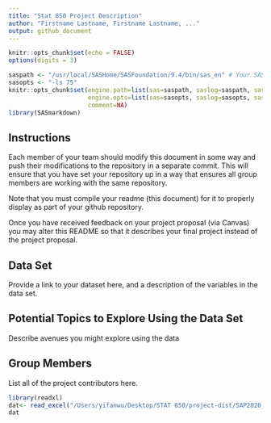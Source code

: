 ```yaml
---
title: "Stat 850 Project Description"
author: "Firstname Lastname, Firstname Lastname, ..."
output: github_document
---
```


```r
knitr::opts_chunk$set(echo = FALSE)
options(digits = 3)
```

```r

saspath <- "/usr/local/SASHome/SASFoundation/9.4/bin/sas_en" # Your SAS path goes here
sasopts <- "-ls 75"
knitr::opts_chunk$set(engine.path=list(sas=saspath, saslog=saspath, sashtml=saspath),
                      engine.opts=list(sas=sasopts, saslog=sasopts, sashtml=sasopts), 
                      comment=NA)
library(SASmarkdown)
```

## Instructions

Each member of your team should modify this document in some way and push their modifications to the repository in a separate commit. This will ensure that you have set your repository up in a way that ensures all group members are working with the same repository.

Note that you must compile your readme (this document) for it to properly display as part of your github repository.

Once you have received feedback on your project proposal (via Canvas) you may alter this README so that it describes your final project instead of the project proposal.

## Data Set

Provide a link to your dataset here, and a description of the variables in the data set.

## Potential Topics to Explore Using the Data Set

Describe avenues you might explore using the data

## Group Members

List all of the project contributors here.

```r
library(readxl)
dat<- read_excel("/Users/yifanwu/Desktop/STAT 850/project-dist/SAP2020_merged_v1.xls")
dat
```
